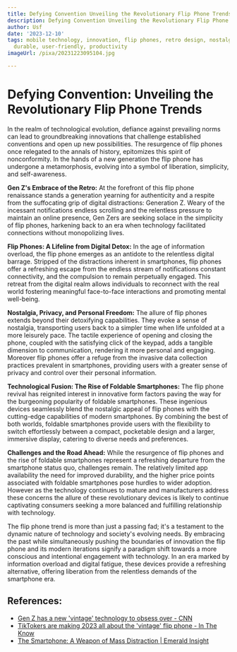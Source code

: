 ```yaml
---
title: Defying Convention Unveiling the Revolutionary Flip Phone Trends
description: Defying Convention Unveiling the Revolutionary Flip Phone Trends
author: Usf
date: '2023-12-10'
tags: mobile technology, innovation, flip phones, retro design, nostalgia, compact,
  durable, user-friendly, productivity
imageUrl: /pixa/20231223095104.jpg

---
```

# Defying Convention: Unveiling the Revolutionary Flip Phone Trends

In the realm of technological evolution,  defiance against prevailing norms can lead  to groundbreaking innovations that challenge established conventions and open up new possibilities. The resurgence  of flip phones once relegated to the annals of history, epitomizes this spirit  of nonconformity. In the hands of a new generation the flip phone has undergone a metamorphosis, evolving into  a symbol of liberation, simplicity,  and self-awareness.

**Gen Z's Embrace of the Retro:**
At the forefront of this flip phone renaissance stands  a generation yearning for authenticity and a respite from the suffocating grip of digital distractions: Generation Z. Weary of the incessant notifications endless scrolling and the relentless pressure to maintain an online presence, Gen Zers are seeking solace in the simplicity of flip  phones, harkening back to an era when technology facilitated connections without monopolizing  lives.

**Flip Phones: A Lifeline from Digital Detox:**
In the age of information overload, the flip phone emerges as an antidote to the relentless digital barrage. Stripped of the distractions inherent in smartphones, flip  phones offer  a refreshing escape from the endless stream of notifications  constant connectivity, and the compulsion  to remain perpetually  engaged. This retreat from the digital realm  allows individuals to reconnect with the real world fostering meaningful  face-to-face interactions and promoting mental well-being.

**Nostalgia, Privacy, and Personal Freedom:**
The allure of flip phones  extends beyond their detoxifying capabilities. They evoke a sense of nostalgia, transporting users back  to a simpler time when life unfolded at a more leisurely pace. The tactile experience of opening and closing the phone, coupled with the satisfying  click  of the keypad,  adds a tangible dimension to communication, rendering it more personal and engaging. Moreover flip phones offer  a refuge from the invasive data collection  practices prevalent  in smartphones,  providing users with  a greater sense of privacy and control over  their  personal information.

**Technological Fusion: The Rise of Foldable Smartphones:**
The  flip phone revival has reignited interest in innovative form factors paving the way  for the burgeoning popularity of foldable smartphones. These ingenious devices seamlessly blend  the nostalgic appeal of flip phones with the  cutting-edge capabilities of modern smartphones. By  combining the best of both worlds, foldable smartphones provide  users with the flexibility to switch effortlessly between a compact, pocketable design  and a larger, immersive display, catering to diverse needs and preferences.

**Challenges and the Road Ahead:**
While the resurgence of flip phones and the rise of foldable smartphones represent a refreshing departure from  the smartphone  status quo, challenges  remain. The relatively limited app availability the  need for improved durability, and the higher price points associated with foldable smartphones pose hurdles  to wider adoption. However as the technology continues  to mature and manufacturers address  these concerns the allure of these revolutionary devices  is  likely to continue  captivating consumers seeking a more balanced and fulfilling relationship with  technology.

The  flip phone trend is more than just a passing fad; it's  a testament to the  dynamic nature of technology  and  society's evolving needs. By embracing the past while simultaneously pushing the boundaries  of innovation the flip phone and its modern iterations signify a paradigm shift towards a more conscious and intentional engagement with technology. In an era marked by information overload and digital fatigue, these devices provide a refreshing alternative,  offering liberation from the relentless demands  of the smartphone era.

## References:
- [Gen Z has a new 'vintage' technology to obsess over - CNN](https://www.cnn.com/2023/01/15/business/flip-phone-gen-z-ctrp/index.html)
- [TikTokers are making 2023 all about the 'vintage' flip phone - In The Know](https://www.intheknow.com/post/flip-phones-are-making-comeback-in-2023/)
- [The Smartphone: A Weapon of Mass Distraction | Emerald Insight](https://www.emerald.com/insight/content/doi/10.1108/978-1-83909-976-220211005/full/html)
